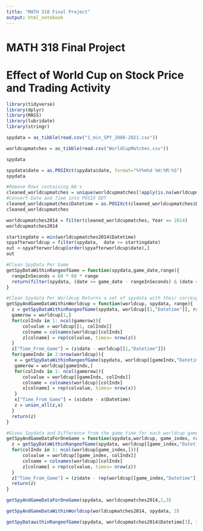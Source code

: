 ```yaml
---
title: "MATH 318 Final Project"
output: html_notebook
---
```


# MATH 318 Final Project

# Effect of World Cup on Stock Price and Trading Activity

```r
library(tidyverse)
library(dplyr)
library(MASS)
library(lubridate)
library(stringr)
```

```r
spydata = as_tibble(read.csv("1_min_SPY_2008-2021.csv"))

```

```r
worldcupmatches = as_tibble(read.csv("WorldCupMatches.csv"))
```

```r
spydata
```

```r
spydata$date = as.POSIXct(spydata$date, format="%Y%m%d %H:%M:%S")
spydata
```

```r
#Remove Rows containing NA's
cleaned_worldcupmatches = unique(worldcupmatches[!apply(is.na(worldcupmatches) | worldcupmatches == "", 1, all),])
#Convert Date and Time into POSIX EDT 
cleaned_worldcupmatches$Datetime = as.POSIXct(cleaned_worldcupmatches$Datetime, format = "%e %b %Y - %R") - 60* 60
cleaned_worldcupmatches
```

```r
worldcupmatches2014 = filter(cleaned_worldcupmatches, Year == 2014)
worldcupmatches2014
```

```r
startingdate = min(worldcupmatches2014$Datetime)
spyafterworldcup = filter(spydata,  date >= startingdate)
out <-spyafterworldcup[order(spyafterworldcup$date),]
out
```

```r
#Clean SpyData Per Game
getSpyDataWithinRangeofGame = function(spydata,game_date,range){
  rangeInSeconds = 60 * 60 * range
  return(filter(spydata, (date >= game_date - rangeInSeconds) & (date <= game_date + rangeInSeconds)))
}
```

```r
#Clean Spydata Per Worldcup Returns a set of spydata with their corresponding game data
getSpyAndGameDataWithinWorldcup = function(worldcup, spydata, range){
  z = getSpyDataWithinRangeofGame(spydata, worldcup[[1,"Datetime"]], range)
  gamerow = worldcup[1,]
  for(colIndx in 1: ncol(gamerow)){
      colvalue = worldcup[[1, colIndx]]
      colname = colnames(worldcup)[colIndx]
      z[colname] = rep(colvalue, times= nrow(z))
  }
  z["Time_From_Game"] = (z$date - worldcup[[1,"Datetime"]])
  for(gameIndx in 2:nrow(worldcup)){
   x = getSpyDataWithinRangeofGame(spydata, worldcup[[gameIndx,"Datetime"]], range)
   gamerow = worldcup[gameIndx,]
   for(colIndx in 1: ncol(gamerow)){
      colvalue = worldcup[[gameIndx, colIndx]]
      colname = colnames(worldcup)[colIndx]
      x[colname] = rep(colvalue, times= nrow(x))
   }
   x["Time_From_Game"] = (x$date - x$Datetime)
   z = union_all(z,x)
  }
  return(z)
}
```

```r
#Gives Spydata and Difference from the game time for each worldcup game
getSpyAndGameDataForOneGame = function(spydata,worldcup, game_index, range){
  z = getSpyDataWithinRangeofGame(spydata, worldcup[[game_index,"Datetime"]], range)
  for(colIndx in 1: ncol(worldcup[game_index,])){
      colvalue = worldcup[[game_index, colIndx]]
      colname = colnames(worldcup)[colIndx]
      z[colname] = rep(colvalue, times= nrow(z))
  }
  z["Time_From_Game"] = (z$date - rep(worldcup[[game_index,"Datetime"]], times = nrow(z)))
  return(z)
}
```

```r
getSpyAndGameDataForOneGame(spydata, worldcupmatches2014,2,3)
```

```r
getSpyAndGameDataWithinWorldcup(worldcupmatches2014, spydata, 3)
```

```r
getSpyDatawithinRangeofGame(spydata, worldcupmatches2014$Datetime[3], 3)
```
